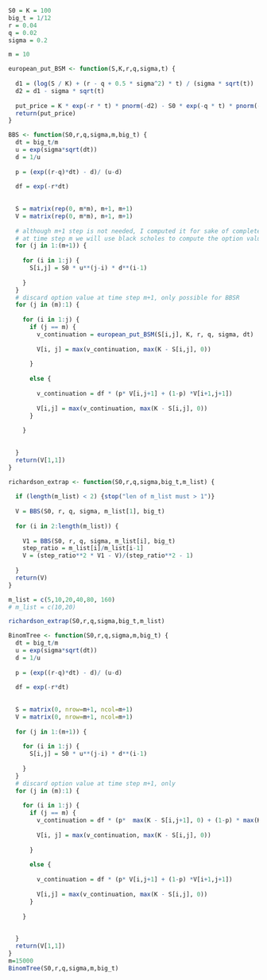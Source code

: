 ```r
S0 = K = 100
big_t = 1/12 
r = 0.04
q = 0.02
sigma = 0.2

m = 10
```
```r
european_put_BSM <- function(S,K,r,q,sigma,t) {
  
  d1 = (log(S / K) + (r - q + 0.5 * sigma^2) * t) / (sigma * sqrt(t))
  d2 = d1 - sigma * sqrt(t)
  
  put_price = K * exp(-r * t) * pnorm(-d2) - S0 * exp(-q * t) * pnorm(-d1)
  return(put_price)
}
```



```r

BBS <- function(S0,r,q,sigma,m,big_t) {
  dt = big_t/m
  u = exp(sigma*sqrt(dt))
  d = 1/u
  
  p = (exp((r-q)*dt) - d)/ (u-d)
  
  df = exp(-r*dt)
  
  
  S = matrix(rep(0, m*m), m+1, m+1)
  V = matrix(rep(0, m*m), m+1, m+1)
  
  # although m+1 step is not needed, I computed it for sake of completeness, since
  # at time step m we will use black scholes to compute the option value anyway
  for (j in 1:(m+1)) {
    
    for (i in 1:j) {
      S[i,j] = S0 * u**(j-i) * d**(i-1)
      
    }
  }
  # discard option value at time step m+1, only possible for BBSR
  for (j in (m):1) {
  
    for (i in 1:j) {
      if (j == m) {
        v_continuation = european_put_BSM(S[i,j], K, r, q, sigma, dt)
  
        V[i, j] = max(v_continuation, max(K - S[i,j], 0))
        
      }
      
      else {
        
        v_continuation = df * (p* V[i,j+1] + (1-p) *V[i+1,j+1])
  
        V[i,j] = max(v_continuation, max(K - S[i,j], 0))
      }
      
    }
    
    
  }
  return(V[1,1])
}

richardson_extrap <- function(S0,r,q,sigma,big_t,m_list) {
  
  if (length(m_list) < 2) {stop("len of m_list must > 1")}
  
  V = BBS(S0, r, q, sigma, m_list[1], big_t) 
  
  for (i in 2:length(m_list)) {
    
    V1 = BBS(S0, r, q, sigma, m_list[i], big_t) 
    step_ratio = m_list[i]/m_list[i-1]
    V = (step_ratio**2 * V1 - V)/(step_ratio**2 - 1)
    
  }
  return(V)
}

m_list = c(5,10,20,40,80, 160)
# m_list = c(10,20)

richardson_extrap(S0,r,q,sigma,big_t,m_list)
```
```r
BinomTree <- function(S0,r,q,sigma,m,big_t) {
  dt = big_t/m
  u = exp(sigma*sqrt(dt))
  d = 1/u
  
  p = (exp((r-q)*dt) - d)/ (u-d)
  
  df = exp(-r*dt)
  
  
  S = matrix(0, nrow=m+1, ncol=m+1)
  V = matrix(0, nrow=m+1, ncol=m+1)
  
  for (j in 1:(m+1)) {
    
    for (i in 1:j) {
      S[i,j] = S0 * u**(j-i) * d**(i-1)
      
    }
  }
  # discard option value at time step m+1, only
  for (j in (m):1) {
  
    for (i in 1:j) {
      if (j == m) {
        v_continuation = df * (p*  max(K - S[i,j+1], 0) + (1-p) * max(K - S[i,j+1], 0))
  
        V[i, j] = max(v_continuation, max(K - S[i,j], 0))
        
      }
      
      else {
        
        v_continuation = df * (p* V[i,j+1] + (1-p) *V[i+1,j+1])
  
        V[i,j] = max(v_continuation, max(K - S[i,j], 0))
      }
      
    }
    
    
  }
  return(V[1,1])
}
m=15000
BinomTree(S0,r,q,sigma,m,big_t)
```



